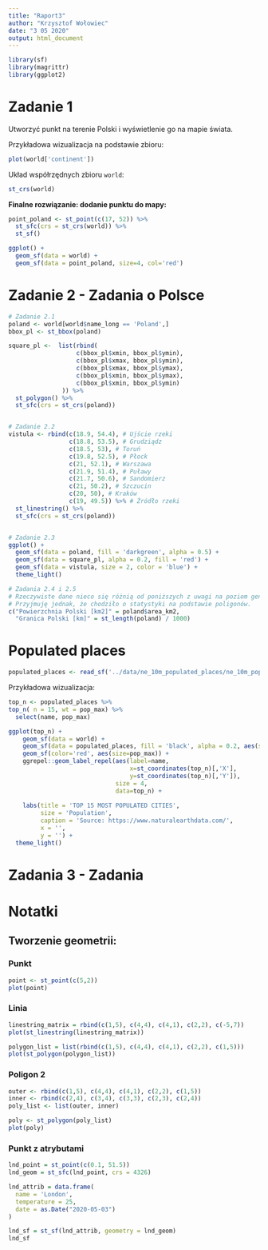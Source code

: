 ```yaml
---
title: "Raport3"
author: "Krzysztof Wołowiec"
date: "3 05 2020"
output: html_document
---
```


```r
library(sf)
library(magrittr)
library(ggplot2)
```

# Zadanie 1

Utworzyć punkt na terenie Polski i wyświetlenie go na mapie świata.

Przykładowa wizualizacja na podstawie zbioru:
```r
plot(world['continent'])
```

Układ współrzędnych zbioru `world`:
```r
st_crs(world)
```

**Finalne rozwiązanie: dodanie punktu do mapy:**

```r
point_poland <- st_point(c(17, 52)) %>%
  st_sfc(crs = st_crs(world)) %>%
  st_sf()

ggplot() +
  geom_sf(data = world) +
  geom_sf(data = point_poland, size=4, col='red')

```

# Zadanie 2 - Zadania o Polsce

```r
# Zadanie 2.1
poland <- world[world$name_long == 'Poland',]
bbox_pl <- st_bbox(poland)

square_pl <-  list(rbind(
                   c(bbox_pl$xmin, bbox_pl$ymin),
                   c(bbox_pl$xmax, bbox_pl$ymin),
                   c(bbox_pl$xmax, bbox_pl$ymax),
                   c(bbox_pl$xmin, bbox_pl$ymax),
                   c(bbox_pl$xmin, bbox_pl$ymin)
               )) %>%
  st_polygon() %>%
  st_sfc(crs = st_crs(poland))


# Zadanie 2.2
vistula <- rbind(c(18.9, 54.4), # Ujście rzeki
                 c(18.8, 53.5), # Grudziądz
                 c(18.5, 53), # Toruń
                 c(19.8, 52.5), # Płock
                 c(21, 52.1), # Warszawa
                 c(21.9, 51.4), # Puławy
                 c(21.7, 50.6), # Sandomierz
                 c(21, 50.2), # Szczucin
                 c(20, 50), # Kraków
                 c(19, 49.5)) %>% # Źródło rzeki
  st_linestring() %>% 
  st_sfc(crs = st_crs(poland))


# Zadanie 2.3
ggplot() +
  geom_sf(data = poland, fill = 'darkgreen', alpha = 0.5) +
  geom_sf(data = square_pl, alpha = 0.2, fill = 'red') +
  geom_sf(data = vistula, size = 2, color = 'blue') +
  theme_light()
```


```r
# Zadania 2.4 i 2.5
# Rzeczywiste dane nieco się różnią od poniższych z uwagi na poziom generalizacji. 
# Przyjmuję jednak, że chodziło o statystyki na podstawie poligonów.
c("Powierzchnia Polski [km2]" = poland$area_km2, 
  "Granica Polski [km]" = st_length(poland) / 1000)
```

# Populated places

```r
populated_places <- read_sf('../data/ne_10m_populated_places/ne_10m_populated_places_simple.shp')
```

Przykładowa wizualizacja:

```r
top_n <- populated_places %>%
top_n( n = 15, wt = pop_max) %>%
  select(name, pop_max)

ggplot(top_n) +
    geom_sf(data = world) +
    geom_sf(data = populated_places, fill = 'black', alpha = 0.2, aes(size = pop_max)) +
    geom_sf(color='red', aes(size=pop_max)) +
    ggrepel::geom_label_repel(aes(label=name, 
                                  x=st_coordinates(top_n)[,'X'],
                                  y=st_coordinates(top_n)[,'Y']),
                              size = 4,
                              data=top_n) +
  
    labs(title = 'TOP 15 MOST POPULATED CITIES',
         size = 'Population', 
         caption = 'Source: https://www.naturalearthdata.com/',
         x = '', 
         y = '') +
  theme_light()
```


# Zadania 3 - Zadania 

# Notatki

## Tworzenie geometrii:

### Punkt
```r
point <- st_point(c(5,2))
plot(point)
```

### Linia
```r
linestring_matrix = rbind(c(1,5), c(4,4), c(4,1), c(2,2), c(-5,7))
plot(st_linestring(linestring_matrix))
```

```r
polygon_list = list(rbind(c(1,5), c(4,4), c(4,1), c(2,2), c(1,5)))
plot(st_polygon(polygon_list))
```

### Poligon 2

```r
outer <- rbind(c(1,5), c(4,4), c(4,1), c(2,2), c(1,5))
inner <- rbind(c(2,4), c(3,4), c(3,3), c(2,3), c(2,4))
poly_list <- list(outer, inner)

poly <- st_polygon(poly_list)
plot(poly)
```


### Punkt z atrybutami

```r
lnd_point = st_point(c(0.1, 51.5))
lnd_geom = st_sfc(lnd_point, crs = 4326)

lnd_attrib = data.frame(
  name = 'London',
  temperature = 25,
  date = as.Date("2020-05-03")
)

lnd_sf = st_sf(lnd_attrib, geometry = lnd_geom)
lnd_sf
```

